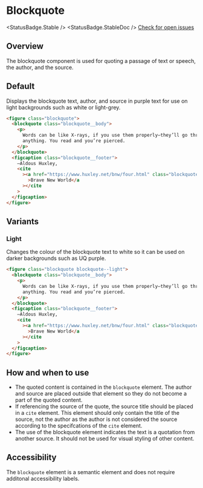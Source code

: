 
<Meta of={BlockquoteStories} />

# Blockquote

<StatusBadge.Stable /> <StatusBadge.StableDoc /> [Check for open issues](https://github.com/uq-its-ss/design-system/issues)

## Overview

The blockquote component is used for quoting a passage of text or speech, the author, and the source.

## Default

Displays the blockquote text, author, and source in purple text for use on light backgrounds such as white or light-grey.

<Canvas>
  <Story of={BlockquoteStories.blockquote} />
</Canvas>

```html
<figure class="blockquote">
  <blockquote class="blockquote__body">
    <p>
      Words can be like X-rays, if you use them properly—they’ll go through
      anything. You read and you’re pierced.
    </p>
  </blockquote>
  <figcaption class="blockquote__footer">
    —Aldous Huxley,
    <cite
      ><a href="https://www.huxley.net/bnw/four.html" class="blockquote__link"
        >Brave New World</a
      ></cite
    >
  </figcaption>
</figure>
```

## Variants

### Light

Changes the colour of the blockquote text to white so it can be used on darker backgrounds such as UQ purple.

<Canvas>
  <Story of={BlockquoteStories.blockquoteLight} />
</Canvas>

```html
<figure class="blockquote blockquote--light">
  <blockquote class="blockquote__body">
    <p>
      Words can be like X-rays, if you use them properly—they’ll go through
      anything. You read and you’re pierced.
    </p>
  </blockquote>
  <figcaption class="blockquote__footer">
    —Aldous Huxley,
    <cite
      ><a href="https://www.huxley.net/bnw/four.html" class="blockquote__link"
        >Brave New World</a
      ></cite
    >
  </figcaption>
</figure>
```

## How and when to use

- The quoted content is contained in the `blockquote` element. The author and source are placed outside that element so they do not become a part of the quoted content.
- If referencing the source of the quote, the source title should be placed in a `cite` element. This element should only contain the title of the source, not the author as the author is not considered the source according to the specifcations of the `cite` element.
- The use of the blockquote element indicates the text is a quotation from another source. It should not be used for visual styling of other content.

## Accessibility

The `blockquote` element is a semantic element and does not require additonal accessibility labels.
